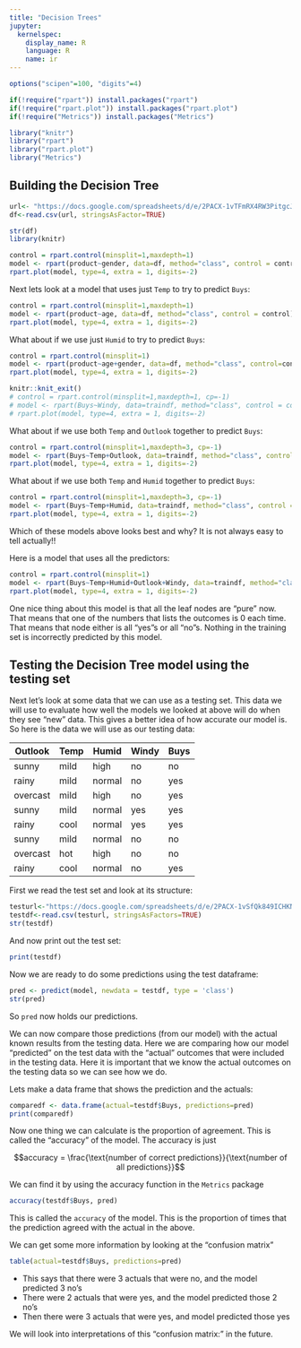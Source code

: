 ```yaml
---
title: "Decision Trees"
jupyter:
  kernelspec:
    display_name: R
    language: R
    name: ir
---
```


```r
options("scipen"=100, "digits"=4)

if(!require("rpart")) install.packages("rpart")
if(!require("rpart.plot")) install.packages("rpart.plot")
if(!require("Metrics")) install.packages("Metrics")

library("knitr")
library("rpart")
library("rpart.plot")
library("Metrics")
```

## Building the Decision Tree


```r
url<- "https://docs.google.com/spreadsheets/d/e/2PACX-1vTFmRX4RW3PitgcJya0X2sRbSiD0J2t0oYewyhkkyWwR9i8NIaHiuQKrBtLlrwG9fzn4MvNOM92olnK/pub?gid=0&single=true&output=csv"
df<-read.csv(url, stringsAsFactor=TRUE)
```

```r
str(df)
library(knitr)
```

```r
control = rpart.control(minsplit=1,maxdepth=1)
model <- rpart(product~gender, data=df, method="class", control = control)
rpart.plot(model, type=4, extra = 1, digits=-2)
```

Next lets look at a model that uses just `Temp` to try to predict `Buys`:

```r
control = rpart.control(minsplit=1,maxdepth=1)
model <- rpart(product~age, data=df, method="class", control = control)
rpart.plot(model, type=4, extra = 1, digits=-2)
```

What about if we use just `Humid` to try to predict `Buys`:

```r
control = rpart.control(minsplit=1)
model <- rpart(product~age+gender, data=df, method="class", control=control)
rpart.plot(model, type=4, extra = 1, digits=-2)
```


```r
knitr::knit_exit()
# control = rpart.control(minsplit=1,maxdepth=1, cp=-1)
# model <- rpart(Buys~Windy, data=traindf, method="class", control = control)
# rpart.plot(model, type=4, extra = 1, digits=-2)
```

What about if we use both `Temp` and `Outlook` together to predict `Buys`: 

```r
control = rpart.control(minsplit=1,maxdepth=3, cp=-1)
model <- rpart(Buys~Temp+Outlook, data=traindf, method="class", control = control)
rpart.plot(model, type=4, extra = 1, digits=-2)
```

What about if we use both `Temp` and `Humid` together to predict `Buys`: 

```r
control = rpart.control(minsplit=1,maxdepth=3, cp=-1)
model <- rpart(Buys~Temp+Humid, data=traindf, method="class", control = control)
rpart.plot(model, type=4, extra = 1, digits=-2)
```

Which of these models above looks best and why? It is not always easy to tell actually!!

Here is a model that uses all the predictors:

```r
control = rpart.control(minsplit=1)
model <- rpart(Buys~Temp+Humid+Outlook+Windy, data=traindf, method="class", control = control)
rpart.plot(model, type=4, extra = 1, digits=-2)
```

One nice thing about this model is that all the leaf nodes are "pure" now. That means that one of the numbers that lists the outcomes is 0 each time. That means that node either is all "yes"s or all "no"s. Nothing in the training set is incorrectly predicted by this model. 

## Testing the Decision Tree model using the testing set

Next let's look at some data that we can use as a testing set. This data we will use to evaluate how well the models we looked at above will do when they see "new" data. This gives a better idea of how accurate our model is.   So here is the data we will use as our testing data:     

| Outlook  | Temp | Humid  | Windy | Buys |
|----------|------|--------|-------|------|
| sunny    | mild | high   | no    | no   |
| rainy    | mild | normal | no    | yes  |
| overcast | mild | high   | no    | yes  |
| sunny    | mild | normal | yes   | yes  |
| rainy    | cool | normal | yes   | yes  |
| sunny    | mild | normal | no    | no   |
| overcast | hot  | high   | no    | no   |
| rainy    | cool | normal | no    | yes  |

First we read the test set and look at its structure:

```r
testurl<-"https://docs.google.com/spreadsheets/d/e/2PACX-1vSfQk849ICHKNqacbvmG1PZQiCfGadL2TgeGn9aaCj0-luDgE5fZA9p6dPJj6RDrreXsCc2XYaFOmKU/pub?gid=572053114&single=true&output=csv"
testdf<-read.csv(testurl, stringsAsFactors=TRUE)
str(testdf)
```

And now print out the test set:

```r
print(testdf)
```

Now we are ready to do some predictions using the test dataframe:

```r
pred <- predict(model, newdata = testdf, type = 'class')
str(pred)
```

So `pred` now holds our predictions.

We can now compare those predictions (from our model) with the actual known results from the testing data. Here we are comparing how our model "predicted" on the test data with the "actual" outcomes that were included in the testing data. Here it is important that we know the actual outcomes on the testing data so we can see how we do. 

Lets make a data frame that shows the prediction and the actuals: 

```r
comparedf <- data.frame(actual=testdf$Buys, predictions=pred)
print(comparedf)
```

Now one thing we can calculate is the proportion of agreement. This is called the "accuracy" of the model. The accuracy is just 

$$accuracy = \frac{\text{number of correct predictions}}{\text{number of all predictions}}$$

We can find it by using the accuracy function in the `Metrics` package 
```r
accuracy(testdf$Buys, pred)
```

This is called the `accuracy` of the model. This is the proportion of times that the prediction agreed with the actual in the above.  

We can get some more information by looking at the "confusion matrix"  

```r
table(actual=testdf$Buys, predictions=pred)
```

- This says that there were 3 actuals that were no, and the model predicted 3 no's
- There were 2 actuals that were yes, and the model predicted those 2 no's
- Then there were 3 actuals that were yes, and model predicted those yes

We will look into interpretations of this "confusion matrix:" in the future.


